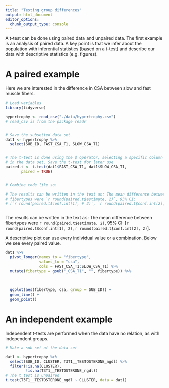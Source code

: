 ```yaml
---
title: "Testing group differences"
output: html_document
editor_options: 
  chunk_output_type: console
---
```


A t-test can be done using paired data and unpaired data. The first example is an analysis of paired data. A key point is that we infer about the population with inferential statistics (based on a t-test) and describe our data with descriptive statistics (e.g. figures).

# A paired example

Here we are interested in the difference in CSA between slow and fast muscle fibers.

```r
# Load variables
library(tidyverse)

hypertrophy <- read_csv("./data/hypertrophy.csv")
# read_csv is from the package readr


# Save the subsetted data set 
dat1 <- hypertrophy %>%
  select(SUB_ID, FAST_CSA_T1, SLOW_CSA_T1) 


# The t-test is done using the $ operator, selecting a specific column 
# in the data set. Save the t-test for later use
paired.t <- t.test(dat1$FAST_CSA_T1, dat1$SLOW_CSA_T1, 
       paired = TRUE)


# Combine code like so:

# The results can be written in the text as: The mean difference between 
# fibertypes were `r round(paired.t$estimate, 2)`, 95% CI: 
# [`r round(paired.t$conf.int[1], # 2)`, `r round(paired.t$conf.int[2], 2)`]. 



```

The results can be written in the text as: The mean difference between fibertypes were `r round(paired.t$estimate, 2)`, 95% CI: [`r round(paired.t$conf.int[1], 2)`, `r round(paired.t$conf.int[2], 2)`]. 

A descriptive plot can use every individual value or a combination. Below we see every paired value.

```r
dat1 %>%
  pivot_longer(names_to = "fibertype", 
               values_to = "csa", 
               cols = FAST_CSA_T1:SLOW_CSA_T1) %>%
  mutate(fibertype = gsub("_CSA_T1", "", fibertype)) %>%
  
 
  
  ggplot(aes(fibertype, csa, group = SUB_ID)) + 
  geom_line() +
  geom_point()


```

# An independent example

Independent t-tests are performed when the data have no relation, as with independent groups. 

```r

# Make a sub set of the data set

dat1 <- hypertrophy %>%
  select(SUB_ID, CLUSTER, T3T1__TESTOSTERONE_ngdl) %>%
  filter(!is.na(CLUSTER), 
         !is.na(T3T1__TESTOSTERONE_ngdl)) 
# The t test is unpaired
t.test(T3T1__TESTOSTERONE_ngdl ~ CLUSTER, data = dat1)

```




